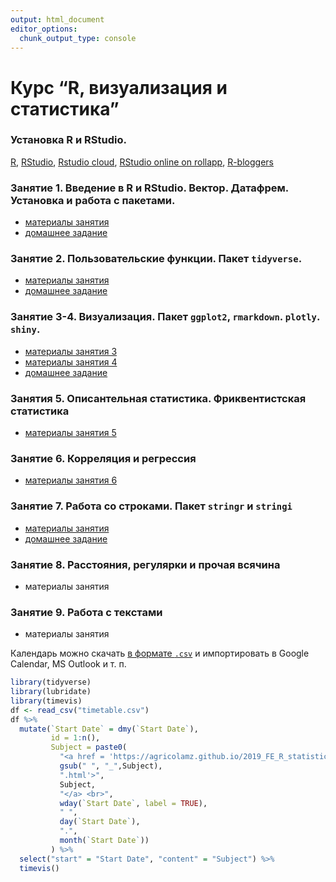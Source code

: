 ```yaml
---
output: html_document
editor_options: 
  chunk_output_type: console
---
```

# Курс "R, визуализация и статистика"

### Установка R и RStudio.
[R](https://www.r-project.org/), [RStudio](https://www.rstudio.com/products/rstudio/download/#download), [Rstudio cloud](https://rstudio.cloud), [RStudio online on rollapp](https://www.rollapp.com/app/rstudio), [R-bloggers](https://www.r-bloggers.com/)

### Занятие 1. Введение в R и RStudio. Вектор. Датафрем. Установка и работа с пакетами.

* [материалы занятия](https://agricolamz.github.io/2019_FE_R_statistics/Lab_1.html)
* [домашнее задание](https://docs.google.com/forms/d/e/1FAIpQLScLWNxqwls7ZDxB7S4OyhOWM3U86g-PSwxYfNpSWHqme5KiQQ/viewform?c=0&w=1)

### Занятие 2. Пользовательские функции. Пакет `tidyverse`.

* [материалы занятия](https://agricolamz.github.io/2019_FE_R_statistics/Lab_2.html)
* [домашнее задание](https://docs.google.com/forms/d/e/1FAIpQLSd4R-RgfVA8RJm0DqMZZhuH-T3uuHpiqb0H-F8yyyKB7zJihg/viewform?c=0&w=1)

### Занятие 3-4. Визуализация. Пакет `ggplot2`, `rmarkdown`. `plotly`. `shiny`.
* [материалы занятия 3](https://agricolamz.github.io/2019_FE_R_statistics/Lab_3.html)
* [материалы занятия 4](https://agricolamz.github.io/2019_FE_R_statistics/Lab_4.html)
* [домашнее задание](https://docs.google.com/forms/d/e/1FAIpQLSc2Z6snhSEZRVzHysYsUdKFkl4flE63AY4TFd-UrkmstV8s4g/viewform)

### Занятия 5. Описантельная статистика. Фриквентистская статистика
* [материалы занятия 5](https://agricolamz.github.io/2019_FE_R_statistics/Lab_5.html)

### Занятие 6. Корреляция и регрессия
* [материалы занятия 6](https://agricolamz.github.io/2019_FE_R_statistics/Lab_6.html)

### Занятие 7. Работа со строками. Пакет `stringr` и `stringi`
* [материалы занятия](https://agricolamz.github.io/2019_FE_R_statistics/Lab_5.html)
* [домашнее задание](https://agricolamz.github.io/2019_FE_R_statistics/Lab_5.html#4_%D0%B7%D0%B0%D0%B4%D0%B0%D1%87%D0%B8)

### Занятие 8. Расстояния, регулярки и прочая всячина
* материалы занятия

### Занятие 9. Работа с текстами 
* материалы занятия

Календарь можно скачать [в формате `.csv`](https://raw.githubusercontent.com/agricolamz/2019_FE_R_statistics/master/timetable.csv) и импортировать в Google Calendar, MS Outlook и т. п.

```r
library(tidyverse)
library(lubridate)
library(timevis)
df <- read_csv("timetable.csv")
df %>% 
  mutate(`Start Date` = dmy(`Start Date`),
         id = 1:n(),
         Subject = paste0(
           "<a href = 'https://agricolamz.github.io/2019_FE_R_statistics/",
           gsub(" ", "_",Subject),
           ".html'>",
           Subject,
           "</a> <br>",
           wday(`Start Date`, label = TRUE),
           " ",
           day(`Start Date`),
           ".",
           month(`Start Date`))
         ) %>% 
  select("start" = "Start Date", "content" = "Subject") %>% 
  timevis()
```